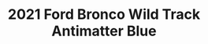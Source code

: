 ---
yrmm: 2206
brand: Ford
year: 2021
model: Bronco
trim: Wild Track
color: Antimatter Blue
title: 2021 Ford Bronco Wild Track Antimatter Blue
description: RPG suspension, KMC wheels, Yokohama tires, ADD bumpers, Baja
  Designs lights, Warn winch, retro graphics
alt: 2021 Bronco Wildrtack 2.25 RPG Lift kit, RPG UCA, RPG Rear Radius Arms,
  17x8.5 KMC Mesa Wheels, 37 1250 R17 Yokohama XAT tires, ADD Rock Fighter
  Bumpers, Baja Designs 20" Light Bar, Warn 10S Winch, Bronco Retro Badges
width: 1563
height: 2500
---